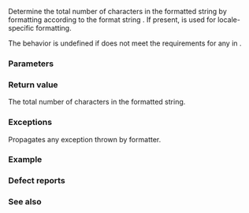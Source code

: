 {{cpp/title|formatted_size}}
{{cpp/utility/format/navbar}}

{{dcl begin}}
{{dcl header|format}}
{{dcl|num=1|since=c++20|1=
template&lt; class... Args &gt;
std::size_t formatted_size( std::format_string&lt;Args...&gt; fmt, Args&amp;&amp;... args );
}}
{{dcl|num=2|since=c++20|1=
template&lt; class... Args &gt;
std::size_t formatted_size( std::wformat_string&lt;Args...&gt; fmt, Args&amp;&amp;... args );
}}
{{dcl|num=3|since=c++20|1=
template&lt; class... Args &gt;
std::size_t formatted_size( const std::locale&amp; loc,
                            std::format_string&lt;Args...&gt; fmt, Args&amp;&amp;... args );
}}
{{dcl|num=4|since=c++20|1=
template&lt; class... Args &gt;
std::size_t formatted_size( const std::locale&amp; loc,
                            std::wformat_string&lt;Args...&gt; fmt, Args&amp;&amp;... args );
}}
{{dcl end}}

Determine the total number of characters in the formatted string by formatting {{c|args}} according to the format string {{c|fmt}}. If present, {{c|loc}} is used for locale-specific formatting.

The behavior is undefined if {{c|std::formatter&lt;std::remove_cvref_t&lt;Ti&gt;, CharT&gt;}} does not meet the {{named req|BasicFormatter}} requirements for any {{tt|Ti}} in {{tt|Args}}.

===Parameters===
{{par begin}}
{{par|fmt|{{cpp/utility/format/format string|const}}}}
{{par|args...|arguments to be formatted}}
{{par|loc|{{lc|std::locale}} used for locale-specific formatting}}
{{par end}}

===Return value===
The total number of characters in the formatted string.

===Exceptions===
Propagates any exception thrown by formatter.

===Example===
{{example
|code=
#include &lt;format&gt;
#include &lt;iomanip&gt;
#include &lt;iostream&gt;
#include &lt;string_view&gt;
#include &lt;vector&gt;

int main()
{
    using namespace std::literals::string_view_literals;

    constexpr auto fmt_str{"Hubble's H{0} {1} {2:*^4} miles/sec/mpc."sv};
    constexpr auto sub_zero{"\N{SUBSCRIPT ZERO}"sv}; // "₀" or {0342, 130, 128}
    constexpr auto aprox_equ{"\N{APPROXIMATELY EQUAL TO}"sv}; // "≅" or {0342, 137, 133}
    constexpr int Ho{42}; // H₀

    const auto min_buffer_size{std::formatted_size(fmt_str, sub_zero, aprox_equ, Ho)};
    std::cout &lt;&lt; "Min buffer size = " &lt;&lt; min_buffer_size &lt;&lt; '\n';

    // Use std::vector as dynamic buffer. The buffer does not include the trailing '\0'.
    std::vector&lt;char&gt; buffer(min_buffer_size);

    std::format_to_n(buffer.data(), buffer.size(), fmt_str, sub_zero, aprox_equ, Ho);
    std::cout &lt;&lt; "Buffer: "
              &lt;&lt; std::quoted(std::string_view{buffer.data(), min_buffer_size})
              &lt;&lt; '\n';

    // Print the buffer directly after adding the trailing '\0'.
    buffer.push_back('\0');
    std::cout &lt;&lt; "Buffer: " &lt;&lt; std::quoted(buffer.data()) &lt;&lt; '\n';
}
|output=
Min buffer size = 37
Buffer: "Hubble's H₀ ≅ *42* miles/sec/mpc."
Buffer: "Hubble's H₀ ≅ *42* miles/sec/mpc."
}}

===Defect reports===
{{dr list begin}}
{{dr list item|paper=P2216R3|std=C++20|before=throws {{lc|std::format_error}} for invalid format string|after=invalid format string results in compile-time error}}
{{dr list item|paper=P2418R2|std=C++20|before=objects that are neither const-usable nor copyable&lt;br&gt;(such as generator-like objects) are not formattable|after=allow formatting these objects}}
{{dr_p2508}}
{{dr list end}}

===See also===
{{dsc begin}}
{{dsc inc|cpp/utility/format/dsc format_to}}
{{dsc inc|cpp/utility/format/dsc format_to_n}}
{{dsc end}}

{{langlinks|es|ja|ru|zh}}